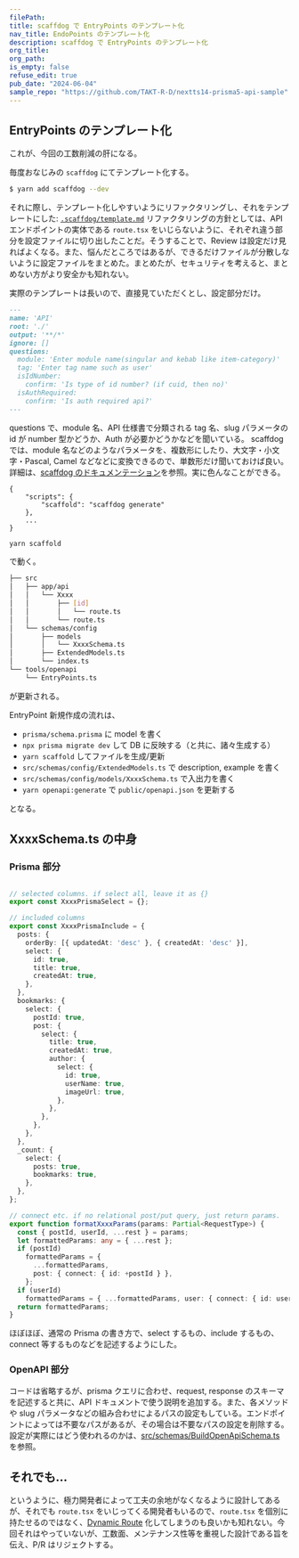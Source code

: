 ```yaml
---
filePath:
title: scaffdog で EntryPoints のテンプレート化
nav_title: EndoPoints のテンプレート化
description: scaffdog で EntryPoints のテンプレート化
org_title:
org_path:
is_empty: false
refuse_edit: true
pub_date: "2024-06-04"
sample_repo: "https://github.com/TAKT-R-D/nextts14-prisma5-api-sample"
---
```


## EntryPoints のテンプレート化

これが、今回の工数削減の肝になる。

毎度おなじみの `scaffdog` にてテンプレート化する。

```bash
$ yarn add scaffdog --dev
```

それに際し、テンプレート化しやすいようにリファクタリングし、それをテンプレートにした: [`.scaffdog/template.md`](https://raw.githubusercontent.com/TAKT-R-D/nextts14-prisma5-api-sample/main/.scaffdog/template.md)
リファクタリングの方針としては、API エンドポイントの実体である `route.tsx` をいじらないように、それぞれ違う部分を設定ファイルに切り出したことだ。そうすることで、Review は設定だけ見ればよくなる。また、悩んだところではあるが、できるだけファイルが分散しないように設定ファイルをまとめた。まとめたが、セキュリティを考えると、まとめない方がより安全かも知れない。

実際のテンプレートは長いので、直接見ていただくとし、設定部分だけ。

```md:.scaffdog/template.md
---
name: 'API'
root: './'
output: '**/*'
ignore: []
questions:
  module: 'Enter module name(singular and kebab like item-category)'
  tag: 'Enter tag name such as user'
  isIdNumber:
    confirm: 'Is type of id number? (if cuid, then no)'
  isAuthRequired:
    confirm: 'Is auth required api?'
---
```

questions で、module 名、API 仕様書で分類される tag 名、slug パラメータの id が number 型かどうか、Auth が必要かどうかなどを聞いている。
scaffdog では、module 名などのようなパラメータを、複数形にしたり、大文字・小文字・Pascal, Camel などなどに変換できるので、単数形だけ聞いておけば良い。
詳細は、[scaffdog のドキュメンテーション](https://scaff.dog/docs/templates)を参照。実に色んなことができる。

```json:package
{
    "scripts": {
        "scaffold": "scaffdog generate"
    },
    ...
}
```

```zsh
yarn scaffold
```

で動く。

```bash
├── src
│   ├── app/api
│   │   └── Xxxx
│   │       ├── [id]
│   │       │   └── route.ts
│   │       └── route.ts
│   └── schemas/config
│       ├── models
│       │   └── XxxxSchema.ts
│       ├── ExtendedModels.ts
│       └── index.ts
└── tools/openapi
    └── EntryPoints.ts
```

が更新される。

EntryPoint 新規作成の流れは、

- `prisma/schema.prisma` に model を書く
- `npx prisma migrate dev` して DB に反映する（と共に、諸々生成する）
- `yarn scaffold` してファイルを生成/更新
- `src/schemas/config/ExtendedModels.ts` で description, example を書く
- `src/schemas/config/models/XxxxSchema.ts` で入出力を書く
- `yarn openapi:generate` で `public/openapi.json` を更新する

となる。

## XxxxSchema.ts の中身

### Prisma 部分

```ts:src/schemas/config/models/XxxxSchema.ts

// selected columns. if select all, leave it as {}
export const XxxxPrismaSelect = {};

// included columns
export const XxxxPrismaInclude = {
  posts: {
    orderBy: [{ updatedAt: 'desc' }, { createdAt: 'desc' }],
    select: {
      id: true,
      title: true,
      createdAt: true,
    },
  },
  bookmarks: {
    select: {
      postId: true,
      post: {
        select: {
          title: true,
          createdAt: true,
          author: {
            select: {
              id: true,
              userName: true,
              imageUrl: true,
            },
          },
        },
      },
    },
  },
  _count: {
    select: {
      posts: true,
      bookmarks: true,
    },
  },
};

// connect etc. if no relational post/put query, just return params.
export function formatXxxxParams(params: Partial<RequestType>) {
  const { postId, userId, ...rest } = params;
  let formattedParams: any = { ...rest };
  if (postId)
    formattedParams = {
      ...formattedParams,
      post: { connect: { id: +postId } },
    };
  if (userId)
    formattedParams = { ...formattedParams, user: { connect: { id: userId } } };
  return formattedParams;
}
```

ほぼほぼ、通常の Prisma の書き方で、select するもの、include するもの、connect 等するものなどを記述するようにした。

### OpenAPI 部分

コードは省略するが、prisma クエリに合わせ、request, response のスキーマを記述すると共に、API ドキュメントで使う説明を追加する。また、各メソッドや slug パラメータなどの組み合わせによるパスの設定もしている。エンドポイントによっては不要なパスがあるが、その場合は不要なパスの設定を削除する。
設定が実際にはどう使われるのかは、[src/schemas/BuildOpenApiSchema.ts](https://github.com/TAKT-R-D/nextts14-prisma5-api-sample/blob/main/src/schemas/BuildOpenApiSchema.ts) を参照。

## それでも…

というように、極力開発者によって工夫の余地がなくなるように設計してあるが、それでも `route.tsx` をいじってくる開発者もいるので、`route.tsx` を個別に持たせるのではなく、[Dynamic Route](/ja/javascript/next.js/v14/02-app/01-building-your-application/01-routing/09-dynamic-routes) 化してしまうのも良いかも知れない。今回それはやっていないが、工数面、メンテナンス性等を重視した設計である旨を伝え、P/R はリジェクトする。
